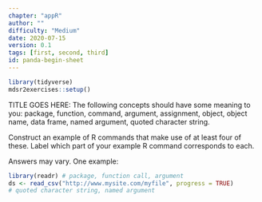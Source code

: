```yaml
---
chapter: "appR"
author: ""
difficulty: "Medium"
date: 2020-07-15 
version: 0.1
tags: [first, second, third]
id: panda-begin-sheet
---
```


```r
library(tidyverse)
mdsr2exercises::setup()
```

TITLE GOES HERE: The following concepts should have some meaning to you: package, function, command, argument, assignment, object, object name, data frame, named argument, quoted character string.  

Construct an example of R commands
that make use of at least four of these.  Label which part of your example R command corresponds to each.

<!--begin-answer-->
Answers may vary.  One example:

```r
library(readr) # package, function call, argument
ds <- read_csv("http://www.mysite.com/myfile", progress = TRUE)
# quoted character string, named argument
```
<!--end-answer-->




